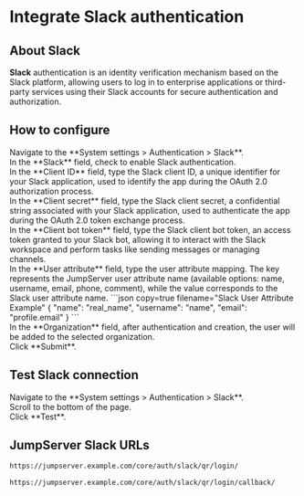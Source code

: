 # Integrate Slack authentication <Icon name="xpack"/>

## About Slack
**Slack** authentication is an identity verification mechanism based on the Slack platform, allowing users to log in to enterprise applications or third-party services using their Slack accounts for secure authentication and authorization. 

## How to configure

<Steps>

<div>
<Nav name="system-settings" />
</div>

<div>
Navigate to the **System settings > Authentication > Slack**.
</div>

<div>
In the **Slack** field, check to enable Slack authentication.
</div>

<div>
In the **Client ID** field, type the Slack client ID, a unique identifier for your Slack application, used to identify the app during the OAuth 2.0 authorization process.
</div>

<div>
In the **Client secret** field, type the Slack client secret, a confidential string associated with your Slack application, used to authenticate the app during the OAuth 2.0 token exchange process.
</div>

<div>
In the **Client bot token** field, type the Slack client bot token, an access token granted to your Slack bot, allowing it to interact with the Slack workspace and perform tasks like sending messages or managing channels.
</div>

<div>
In the **User attribute** field, type the user attribute mapping. The key represents the JumpServer user attribute name (available options: name, username, email, phone, comment), while the value corresponds to the Slack user attribute name.
```json copy=true filename="Slack User Attribute Example"
{
  "name": "real_name",
  "username": "name",
  "email": "profile.email"
}
```
</div>

<div>
In the **Organization** field, after authentication and creation, the user will be added to the selected organization.
</div>

<div>
Click **Submit**.
</div>

</Steps>

## Test Slack connection

<Steps>

<div>
<Nav name="system-settings" />
</div>

<div>
Navigate to the **System settings > Authentication > Slack**.
</div>

<div>
Scroll to the bottom of the page.
</div>

<div>
Click **Test**.
</div>

</Steps>

## JumpServer Slack URLs

```md filename="QR Login URL"
https://jumpserver.example.com/core/auth/slack/qr/login/
```

```md filename="QR Login Success Callback URL"
https://jumpserver.example.com/core/auth/slack/qr/login/callback/
```
